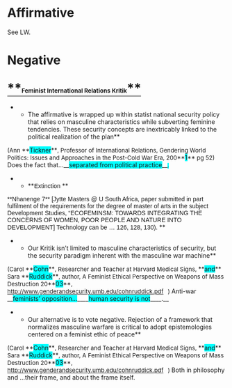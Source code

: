 =Affirmative= 
See LW.
=Negative= 

==<span style="border-bottom-color: #000000; border-bottom-style: solid; border-bottom-width: 1px; font-size: 1.4em; margin-bottom: 5px; margin-left: 0px; margin-right: 0px; margin-top: 5px; padding-bottom: 0px; padding-left: 0px; padding-right: 0px; padding-top: 5px;">**<span class="Underline"><span style="font-size: 10pt;">Feminist International Relations Kritik</span></span>**</span>== 

**The affirmative is wrapped up within statist national security policy that relies on masculine characteristics while subverting feminine tendencies. These security concepts are inextricably linked to the political realization of the plan**
<span style="font-size: 10pt;">(Ann </span>**<span style="background-attachment: scroll; background-color: #00ffff; background-image: none; background-position: 0% 0%;">Tickner</span>**<span style="font-size: 10pt;">, Professor of International Relations, Gendering World Politics: Issues and Approaches in the Post-Cold War Era, 200</span>**<span style="background-attachment: scroll; background-color: #00ffff; background-image: none; background-position: 0% 0%;">1</span>**<span style="font-size: 10pt;"> pg 52)</span>
Does the fact that...__<span style="background-attachment: scroll; background-color: #00ffff; background-image: none; background-position: 0% 0%;">separated from political practice</span>__<span style="background-attachment: initial; background-clip: initial; background-color: #00ffff; background-image: initial; background-origin: initial; background-position: initial initial; background-repeat: initial initial; font-size: 8pt;">.</span>

**<span style="font-weight: normal;">**<span style="font-family: Arial,Helvetica,sans-serif;">Extinction </span>**
<span style="font-family: Arial,Helvetica,sans-serif;">**Nhanenge 7** [Jytte Masters @ U South Africa, paper submitted in part fulfilment of the requirements for the degree of master of arts in the subject Development Studies, “ECOFEMINSM: TOWARDS INTEGRATING THE CONCERNS OF WOMEN, POOR PEOPLE AND NATURE INTO DEVELOPMENT]
Technology can be … 126, 128, 130). </span></span>**

**Our Kritik isn’t limited to masculine characteristics of security, but the security paradigm inherent with the masculine war machine**
<span style="font-size: 10pt;">(Carol </span>**<span style="background-attachment: scroll; background-color: #00ffff; background-image: none; background-position: 0% 0%;">Cohn</span>**<span style="font-size: 10pt;">, Researcher and Teacher at Harvard Medical Signs, </span>**<span style="background-attachment: scroll; background-color: #00ffff; background-image: none; background-position: 0% 0%;">and</span>**<span style="font-size: 10pt;"> Sara </span>**<span style="background-attachment: scroll; background-color: #00ffff; background-image: none; background-position: 0% 0%;">Ruddick</span>**<span style="font-size: 10pt;">, author, A Feminist Ethical Perspective on Weapons of Mass Destruction 20</span>**<span style="background-attachment: scroll; background-color: #00ffff; background-image: none; background-position: 0% 0%;">03</span>**<span style="font-size: 10pt;">, <span style="background-attachment: initial; background-clip: initial; background-color: initial; url(http: //wiki.debatecoaches.org/i/a.gif); background-origin: initial; background-position: 100% 50%; background-repeat: no-repeat no-repeat; padding-right: 10px;">[[http://www.genderandsecurity.umb.edu/cohnruddick.pdf]]</span>) </span>
Anti-war __<span style="background-attachment: scroll; background-color: #00ffff; background-image: none; background-position: 0% 0%;">feminists’ opposition...</span>____<span style="background-attachment: scroll; background-color: #00ffff; background-image: none; background-position: 0% 0%;">human security is not</span>____.__

**Our alternative is to vote negative. Rejection of a framework that normalizes masculine warfare is critical to adopt epistemologies centered on a feminist ethic of peace**
<span style="font-size: 10pt;">(Carol </span>**<span style="background-attachment: scroll; background-color: #00ffff; background-image: none; background-position: 0% 0%;">Cohn</span>**<span style="font-size: 10pt;">, Researcher and Teacher at Harvard Medical Signs, </span>**<span style="background-attachment: scroll; background-color: #00ffff; background-image: none; background-position: 0% 0%;">and</span>**<span style="font-size: 10pt;"> Sara </span>**<span style="background-attachment: scroll; background-color: #00ffff; background-image: none; background-position: 0% 0%;">Ruddick</span>**<span style="font-size: 10pt;">, author, A Feminist Ethical Perspective on Weapons of Mass Destruction 20</span>**<span style="background-attachment: scroll; background-color: #00ffff; background-image: none; background-position: 0% 0%;">03</span>**<span style="font-size: 10pt;">, <span style="background-attachment: initial; background-clip: initial; background-color: initial; url(http: //wiki.debatecoaches.org/i/a.gif); background-origin: initial; background-position: 100% 50%; background-repeat: no-repeat no-repeat; padding-right: 10px;">[[http://www.genderandsecurity.umb.edu/cohnruddick.pdf]]</span>) </span>
Both in philosophy and ...their frame, and about the frame itself.

<span style="font-family: Arial,Helvetica,sans-serif; line-height: normal;"> </span><span style="display: block; display: block; font-family: arial,helvetica,sans-serif; font-size: 13px; height: 600px; line-height: 1.5; min-height: 600px; overflow-x: auto; padding-bottom: 2em; text-align: justify; width: 820px;">

</span>